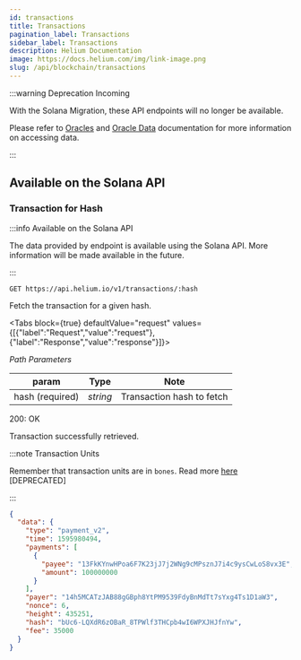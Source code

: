 ```yaml
---
id: transactions
title: Transactions
pagination_label: Transactions
sidebar_label: Transactions
description: Helium Documentation
image: https://docs.helium.com/img/link-image.png
slug: /api/blockchain/transactions
---
```



:::warning Deprecation Incoming

With the Solana Migration, these API endpoints will no longer be available.

Please refer to [Oracles](/oracles) and [Oracle Data](/oracles/oracle-data) documentation for more
information on accessing data.

:::

## Available on the Solana API

### Transaction for Hash

:::info Available on the Solana API

The data provided by endpoint is available using the Solana API. More information will be made
available in the future.

:::

```
GET https://api.helium.io/v1/transactions/:hash
```

Fetch the transaction for a given hash.

<Tabs
  block={true}
  defaultValue="request"
  values={[{"label":"Request","value":"request"},{"label":"Response","value":"response"}]}>
<TabItem value="request">

_Path Parameters_

| param           | Type     | Note                      |
| --------------- | -------- | ------------------------- |
| hash (required) | _string_ | Transaction hash to fetch |

</TabItem>
<TabItem value="response">

200: OK

Transaction successfully retrieved.

:::note Transaction Units

Remember that transaction units are in `bones`. Read more
[here](/api/blockchain/introduction/#transaction-units) [DEPRECATED]

:::

```json
{
  "data": {
    "type": "payment_v2",
    "time": 1595980494,
    "payments": [
      {
        "payee": "13FkKYnwHPoa6F7K23jJ7j2WNg9cMPsznJ7i4c9ysCwLoS8vx3E",
        "amount": 100000000
      }
    ],
    "payer": "14h5MCATzJAB88gGBph8YtPM9539FdyBnMdTt7sYxg4Ts1D1aW3",
    "nonce": 6,
    "height": 435251,
    "hash": "bUc6-LQXdR6zOBaR_8TPWlf3THCpb4wI6WPXJHJfnYw",
    "fee": 35000
  }
}
```

</TabItem>
</Tabs>
